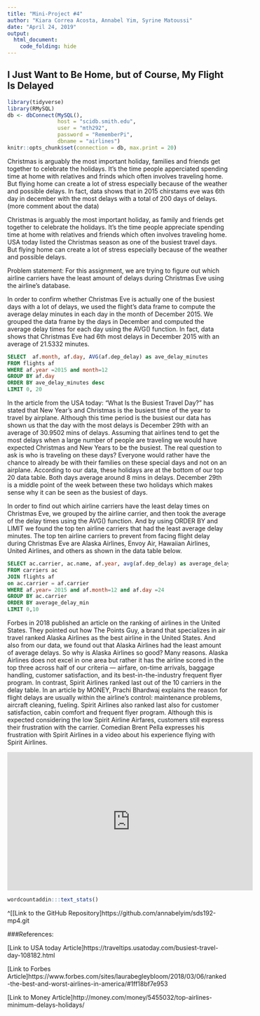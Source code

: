 ```yaml
---
title: "Mini-Project #4"
author: "Kiara Correa Acosta, Annabel Yim, Syrine Matoussi"
date: "April 24, 2019"
output:
  html_document:
    code_folding: hide
---
```

## I Just Want to Be Home, but of Course, My Flight Is Delayed
```r
library(tidyverse)
library(RMySQL)
db <- dbConnect(MySQL(), 
                host = "scidb.smith.edu", 
                user = "mth292", 
                password = "RememberPi", 
                dbname = "airlines")
knitr::opts_chunk$set(connection = db, max.print = 20)

```

Christmas is arguably the most important holiday, families and friends get together to celebrate the holidays. It's the time people apperciated spending time at home with relatives and frinds which often involves traveling home. But flying home can create a lot of stress especially because of the weather and possible delays. In fact, data shows that in 2015 chirstams eve was 6th day in december with the most delays with a total of 200 days of delays.(more comment about the data)

Christmas is arguably the most important holiday, as family and friends get together to celebrate the holidays. It's the time people appreciate spending time at home with relatives and friends which often involves traveling home. USA today listed the Christmas season as one of the busiest travel days. But flying home can create a lot of stress especially because of the weather and possible delays. 

Problem statement: For this assignment, we are trying to figure out which airline carriers have the least amount of delays during Christmas Eve using the airline's database. 

In order to confirm whether Christmas Eve is actually one of the busiest days with a lot of delays, we used the flight's data frame to compute the average delay minutes in each day in the month of December 2015. We grouped the data frame by the days in December and computed the average delay times for each day using the AVG() function. In fact, data shows that Christmas Eve had 6th most delays in December 2015 with an average of 21.5332 minutes. 


```sql
SELECT  af.month, af.day, AVG(af.dep_delay) as ave_delay_minutes
FROM flights af
WHERE af.year =2015 and month=12
GROUP BY af.day
ORDER BY ave_delay_minutes desc
LIMIT 0, 20
```

In the article from the USA today: “What Is the Busiest Travel Day?” has stated that New Year’s and Christmas is the busiest time of the year to travel by airplane. Although this time period is the busiest our data has shown us that the day with the most delays is December 29th with an average of 30.9502 mins of delays. Assuming that airlines tend to get the most delays when a large number of people are traveling we would have expected Christmas and New Years to be the busiest. The real question to ask is who is traveling on these days? Everyone would rather have the chance to already be with their families on these special days and not on an airplane.  According to our data, these holidays are at the bottom of our top 20 data table. Both days average around 8 mins in delays. December 29th is a middle point of the week between these two holidays which makes sense why it can be seen as the busiest of days.  

In order to find out which airline carriers have the least delay times on Christmas Eve, we grouped by the airline carrier, and then took the average of the delay times using the AVG() function. And by using ORDER BY and LIMIT we found the top ten airline carriers that had the least average delay minutes. The top ten airline carriers to prevent from facing flight delay during Christmas Eve are Alaska Airlines, Envoy Air, Hawaiian Airlines, United Airlines, and others as shown in the data table below. 

```sql
SELECT ac.carrier, ac.name, af.year, avg(af.dep_delay) as average_delay_min, af.day, af.month
FROM carriers ac
JOIN flights af
on ac.carrier = af.carrier
WHERE af.year= 2015 and af.month=12 and af.day =24
GROUP BY ac.carrier
ORDER BY average_delay_min
LIMIT 0,10
```


Forbes in 2018 published an article on the ranking of airlines in the United States. They pointed out how The Points Guy, a brand that specializes in air travel ranked Alaska Airlines as the best airline in the United States. And also from our data, we found out that Alaska Airlines had the least amount of average delays. So why is Alaska Airlines so good? Many reasons. Alaska Airlines does not excel in one area but rather it has the airline scored in the top three across half of our criteria — airfare, on-time arrivals, baggage handling, customer satisfaction, and its best-in-the-industry frequent flyer program. In contrast, Spirit Airlines ranked last out of the 10 carriers in the delay table. In an article by MONEY, Prachi Bhardwaj explains the reason for flight delays are usually within the airline’s control: maintenance problems, aircraft cleaning, fueling. Spirit Airlines also ranked last also for customer satisfaction, cabin comfort and frequent flyer program. Although this is expected considering the low Spirit Airline Airfares, customers still express their frustration with the carrier. Comedian Brent Pella expresses his frustration with Spirit Airlines in a video about his experience flying with Spirit Airlines.

<iframe width="560" height="315" src="https://www.youtube.com/embed/YvfYK0EEhK4" frameborder="0" allow="accelerometer; autoplay; encrypted-media; gyroscope; picture-in-picture" allowfullscreen></iframe>

```r
wordcountaddin:::text_stats()
```


^[[Link to the GitHub Repository]https://github.com/annabelyim/sds192-mp4.git

###References:

[Link to USA today Article]https://traveltips.usatoday.com/busiest-travel-day-108182.html

[Link to Forbes Article]https://www.forbes.com/sites/laurabegleybloom/2018/03/06/ranked-the-best-and-worst-airlines-in-america/#1ff18bf7e953

[Link to Money Article]http://money.com/money/5455032/top-airlines-minimum-delays-holidays/
